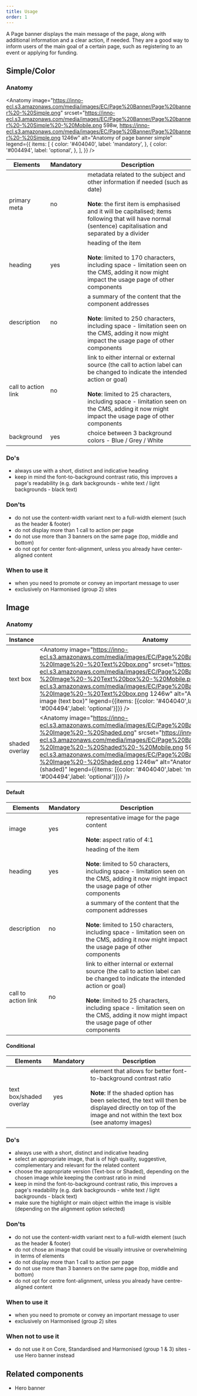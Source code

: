 ```yaml
---
title: Usage
order: 1
---
```



<Paragraph size="lead">
  A Page banner displays the main message of the page, along with additional
  information and a clear action, if needed. They are a good way to inform users
  of the main goal of a certain page, such as registering to an event or
  applying for funding.
</Paragraph>

## Simple/Color

### Anatomy

<Anatomy
  image="https://inno-ecl.s3.amazonaws.com/media/images/EC/Page%20Banner/Page%20banner%20-%20Simple.png"
  srcset="https://inno-ecl.s3.amazonaws.com/media/images/EC/Page%20Banner/Page%20banner%20-%20Simple%20-%20Mobile.png 598w, https://inno-ecl.s3.amazonaws.com/media/images/EC/Page%20Banner/Page%20banner%20-%20Simple.png 1246w"
  alt="Anatomy of page banner simple"
  legend={{
    items: [
      {
        color: '#404040',
        label: 'mandatory',
      },
      {
        color: '#004494',
        label: 'optional',
      },
    ],
  }}
/>

| Elements            | Mandatory | Description                                                                                                                                                                                                                                                                                                                                |
| ------------------- | --------- | ------------------------------------------------------------------------------------------------------------------------------------------------------------------------------------------------------------------------------------------------------------------------------------------------------------------------------------------ |
| primary meta        | no        | metadata related to the subject and other information if needed (such as date)<br /><br />**Note**: the first item is emphasised and it will be capitalised; items following that will have normal (sentence) capitalisation and separated by a divider                                                                                    |
| heading             | yes       | heading of the item<br /><br />**Note**: limited to 170 characters, including space - limitation seen on the CMS, adding it now might impact the usage page of other components                                                                                                                                                            |
| description         | no        | a summary of the content that the component addresses<br /><br />**Note**: limited to 250 characters, including space - limitation seen on the CMS, adding it now might impact the usage page of other components                                                                                                                          |
| call to action link | no        | link to either internal or external source (the call to action label can be changed to indicate the intended action or goal)<br /><br />**Note**: limited to 25 characters, including space - limitation seen on the CMS, adding it now might impact the usage page of other components                                                    |
| background          | yes       | choice between 3 background colors - <Link to="/playground/ec/?path=/story/components-banners-page-banner--simple-primary">Blue</Link> / <Link to="/playground/ec/?path=/story/components-banners-page-banner--simple-grey">Grey</Link> / <Link to="/playground/ec/?path=/story/components-banners-page-banner--simple-white">White</Link> |

### Do's

- always use with a short, distinct and indicative heading
- keep in mind the font-to-background contrast ratio, this improves a page's readability (e.g. dark backgrounds - white text / light backgrounds - black text)

### Don'ts

- do not use the content-width variant next to a full-width element (such as the header & footer)
- do not display more than 1 call to action per page
- do not use more than 3 banners on the same page (top, middle and bottom)
- do not opt for center font-alignment, unless you already have center-aligned content

### When to use it

- when you need to promote or convey an important message to user
- exclusively on Harmonised (group 2) sites

## Image

### Anatomy

| Instance       | Anatomy                                                                                                                                                                                                                                                                                                                                                                                                                                                                                                                                         |
| -------------- | ----------------------------------------------------------------------------------------------------------------------------------------------------------------------------------------------------------------------------------------------------------------------------------------------------------------------------------------------------------------------------------------------------------------------------------------------------------------------------------------------------------------------------------------------- |
| text box       | <Anatomy image="https://inno-ecl.s3.amazonaws.com/media/images/EC/Page%20Banner/Page%20banner%20-%20Image%20-%20Text%20box.png" srcset="https://inno-ecl.s3.amazonaws.com/media/images/EC/Page%20Banner/Page%20banner%20-%20Image%20-%20Text%20box%20-%20Mobile.png 598w, https://inno-ecl.s3.amazonaws.com/media/images/EC/Page%20Banner/Page%20banner%20-%20Image%20-%20Text%20box.png 1246w" alt="Anatomy of page banner image (text box)" legend={{items: [{color: '#404040',label: 'mandatory'},{color: '#004494',label: 'optional'}]}} /> |
| shaded overlay | <Anatomy image="https://inno-ecl.s3.amazonaws.com/media/images/EC/Page%20Banner/Page%20banner%20-%20Image%20-%20Shaded.png" srcset="https://inno-ecl.s3.amazonaws.com/media/images/EC/Page%20Banner/Page%20banner%20-%20Image%20-%20Shaded%20-%20Mobile.png 598w, https://inno-ecl.s3.amazonaws.com/media/images/EC/Page%20Banner/Page%20banner%20-%20Image%20-%20Shaded.png 1246w" alt="Anatomy of page banner image (shaded)" legend={{items: [{color: '#404040',label: 'mandatory'},{color: '#004494',label: 'optional'}]}} />               |

#### Default

| Elements            | Mandatory | Description                                                                                                                                                                                                                                                                             |
| ------------------- | --------- | --------------------------------------------------------------------------------------------------------------------------------------------------------------------------------------------------------------------------------------------------------------------------------------- |
| image               | yes       | representative image for the page content<br /><br />**Note**: aspect ratio of 4:1                                                                                                                                                                                                      |
| heading             | yes       | heading of the item<br /><br />**Note**: limited to 50 characters, including space - limitation seen on the CMS, adding it now might impact the usage page of other components                                                                                                          |
| description         | no        | a summary of the content that the component addresses<br /><br />**Note**: limited to 150 characters, including space - limitation seen on the CMS, adding it now might impact the usage page of other components                                                                       |
| call to action link | no        | link to either internal or external source (the call to action label can be changed to indicate the intended action or goal)<br /><br />**Note**: limited to 25 characters, including space - limitation seen on the CMS, adding it now might impact the usage page of other components |

#### Conditional

| Elements                | Mandatory | Description                                                                                                                                                                                                                                 |
| ----------------------- | --------- | ------------------------------------------------------------------------------------------------------------------------------------------------------------------------------------------------------------------------------------------- |
| text box/shaded overlay | yes       | element that allows for better font-to-background contrast ratio<br /><br />**Note**: If the shaded option has been selected, the text will then be displayed directly on top of the image and not within the text box (see anatomy images) |

### Do's

- always use with a short, distinct and indicative heading
- select an appropriate image, that is of high quality, suggestive, complementary and relevant for the related content
- choose the appropriate version (Text-box or Shaded), depending on the chosen image while keeping the contrast ratio in mind
- keep in mind the font-to-background contrast ratio, this improves a page's readability (e.g. dark backgrounds - white text / light backgrounds - black text)
- make sure the highlight or main object within the image is visible (depending on the alignment option selected)

### Don'ts

- do not use the content-width variant next to a full-width element (such as the header & footer)
- do not chose an image that could be visually intrusive or overwhelming in terms of elements
- do not display more than 1 call to action per page
- do not use more than 3 banners on the same page (top, middle and bottom)
- do not opt for centre font-alignment, unless you already have centre-aligned content

### When to use it

- when you need to promote or convey an important message to user
- exclusively on Harmonised (group 2) sites

### When not to use it

- do not use it on Core, Standardised and Harmonised (group 1 & 3) sites - use <Link to="/ec/components/banners/hero-banner/usage/">Hero banner instead</Link>

## Related components

- <Link to="/ec/components/banners/hero-banner/usage/" standalone>
    Hero banner
  </Link>
